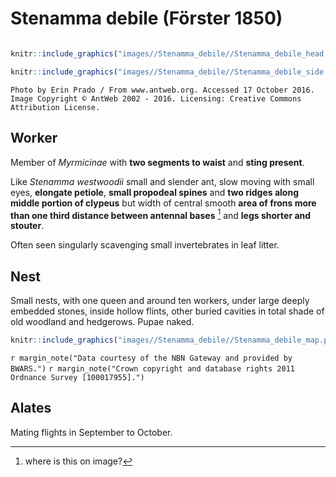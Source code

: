 # **Stenamma debile** (Förster 1850)

```marginfigure
```

```r
knitr::include_graphics("images//Stenamma_debile//Stenamma_debile_head.jpg")
```

```r
knitr::include_graphics("images//Stenamma_debile//Stenamma_debile_side.jpg")
```
```block
Photo by Erin Prado / From www.antweb.org. Accessed 17 October 2016.
Image Copyright © AntWeb 2002 - 2016. Licensing: Creative Commons Attribution License.
```

## Worker
Member of *Myrmicinae* with **two segments to waist** and **sting present**.

Like *Stenamma westwoodii* small and slender ant, slow moving with small eyes, **elongate petiole**, **small propodeal spines** and **two ridges along middle portion of clypeus** but width of central smooth **area of frons more than one third distance between antennal bases** ^[where is this on image?] and **legs shorter and stouter**.

Often seen singularly scavenging small invertebrates in leaf litter.

## Nest
Small nests, with one queen and around ten workers, under large deeply embedded stones, inside hollow flints, other buried cavities in total shade of old woodland and hedgerows. Pupae naked.

```r
knitr::include_graphics("images//Stenamma_debile//Stenamma_debile_map.png")
```
`r margin_note("Data courtesy of the NBN Gateway and provided by BWARS.")`
`r margin_note("Crown copyright and database rights 2011 Ordnance Survey [100017955].")`

## Alates
Mating flights in September to October.

\pagebreak